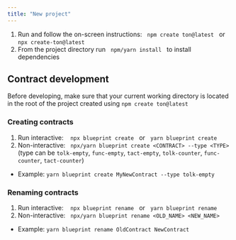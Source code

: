 ```yaml
---
title: "New project"
---
```


1. Run and follow the on-screen instructions: &nbsp; `npm create ton@latest` &nbsp; or &nbsp; `npx create-ton@latest`
2. From the project directory run &nbsp; `npm/yarn install` &nbsp; to install dependencies

## Contract development

Before developing, make sure that your current working directory is located in the root of the project created using `npm create ton@latest`

### Creating contracts

1. Run interactive: &nbsp;&nbsp; `npx blueprint create` &nbsp; or &nbsp; `yarn blueprint create`
2. Non-interactive: &nbsp; `npx/yarn blueprint create <CONTRACT> --type <TYPE>` (type can be `tolk-empty`, `func-empty`, `tact-empty`, `tolk-counter`, `func-counter`, `tact-counter`)
* Example: `yarn blueprint create MyNewContract --type tolk-empty`

### Renaming contracts

1. Run interactive: &nbsp;&nbsp; `npx blueprint rename` &nbsp; or &nbsp; `yarn blueprint rename`
2. Non-interactive: &nbsp; `npx/yarn blueprint rename <OLD_NAME> <NEW_NAME>`
  * Example: `yarn blueprint rename OldContract NewContract `